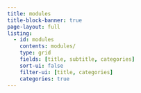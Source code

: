 ```yaml
---
title: modules
title-block-banner: true
page-layout: full
listing:
  - id: modules
    contents: modules/
    type: grid
    fields: [title, subtitle, categories]
    sort-ui: false
    filter-ui: [title, categories]
    categories: true
---
```

